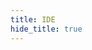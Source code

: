 ```yaml
---
title: IDE
hide_title: true
---
```



<FeatureIcon src={ide} title="IDE" />
<LinkList
  data={[
    {
      title: "Visual Studio Code",
      link: "/docs/ide/visual-studio-code",
      src: visualStudioCode,
    },
    {
      title: "WebStorm",
      link: "/docs/ide/webstorm",
      src: webStorm,
    },
    {
      title: "Rider",
      link: "/docs/ide/rider",
      src: rider,
    },
    {
      title: "Wechat Devtools",
      link: "/docs/ide/wechat-dev-tools",
      src: wechatDevTools,
    },
  ]}
/>
